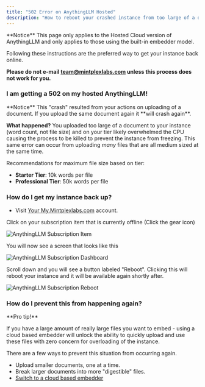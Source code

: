 ```yaml
---
title: "502 Error on AnythingLLM Hosted"
description: "How to reboot your crashed instance from too large of a document"
---
```



<Callout type="warning" emoji="️⚠️">
  **Notice**
  This page only applies to the Hosted Cloud version of AnythingLLM and only applies to those using the built-in embedder model.

Following these instructions are the preferred way to get your instance back online.

**Please do not e-mail team@mintplexlabs.com unless this process does not work for you.**

</Callout>

### I am getting a 502 on my hosted AnythingLLM!

<Callout type="error" emoji="️⚠️">
  **Notice** This "crash" resulted from your actions on uploading of a document.
  If you upload the same document again it **will crash again**.
</Callout>

**What happened?** You uploaded too large of a document to your instance (word count, not file size) and on your tier likely overwhelmed the CPU causing the process to be killed to prevent the instance from freezing. This same error can occur from uploading _many_ files that are all medium sized at the same time.

Recommendations for maximum file size based on tier:

- **Starter Tier**: 10k words per file
- **Professional Tier**: 50k words per file

### How do I get my instance back up?

- Visit [Your My.Mintplexlabs.com](https://my.mintplexlabs.com/dashboard) account.

Click on your subscription item that is currently offline (Click the gear icon)

<Image
  src="/images/cloud/subitem.png"
  height={500}
  width={500}
  quality={100}
  alt="AnythingLLM Subscription Item"
/>

You will now see a screen that looks like this

<Image
  src="/images/cloud/dashboard.png"
  height={500}
  width={500}
  quality={100}
  alt="AnythingLLM Subscription Dashboard"
/>

Scroll down and you will see a button labeled "Reboot". Clicking this will reboot your instance and it will be available again shortly after.

<Image
  src="/images/cloud/reboot.png"
  height={500}
  width={500}
  quality={100}
  alt="AnythingLLM Subscription Reboot"
/>

### How do I prevent this from happening again?

<Callout type="info" emoji="️💡">
  **Pro tip!**

If you have a large amount of really large files you want to embed - using a cloud based embedder will unlock the ability to quickly upload and
use these files with zero concern for overloading of the instance.

</Callout>

There are a few ways to prevent this situation from occurring again.

- Upload smaller documents, one at a time.
- Break larger documents into more "digestible" files.
- [Switch to a cloud based embedder](/anythingllm-setup/embedder-configuration/overview#cloud-model-providers)

